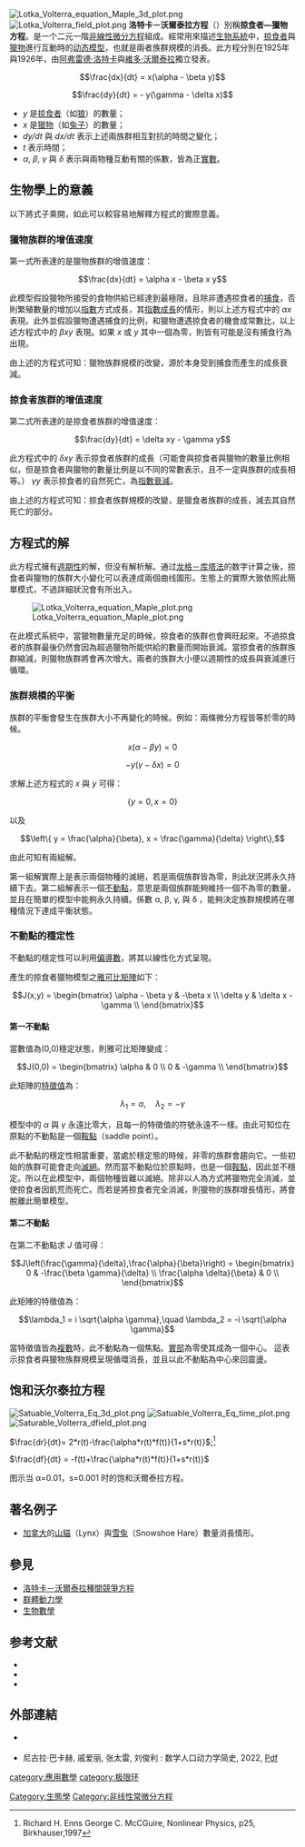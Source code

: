 {{noteTA|G1=Math}}
[[File:Lotka_Volterra_equation_Maple_3d_plot.png|thumb]]
[[File:Lotka_Volterra_field_plot.png|thumb]]
'''洛特卡－沃爾泰拉方程'''（{{lang|en|'''Lotka-Volterra equation'''}}）別稱'''掠食者—獵物方程'''。是一个二元一階[[非線性|非線性]][[微分方程|微分方程]]組成。經常用來描述[[系統生物學|生物系統]]中，[[掠食者|掠食者]]與[[獵物|獵物]]進行互動時的[[动态模型|动态模型]]，也就是兩者族群規模的消長。此方程分別在1925年與1926年，由[[阿弗雷德·洛特卡|阿弗雷德·洛特卡]]與[[維多·沃爾泰拉|維多·沃爾泰拉]]獨立發表。

:<math>\frac{dx}{dt} = x(\alpha - \beta y)</math>

:<math>\frac{dy}{dt} = - y(\gamma - \delta x)</math>

*''y'' 是[[掠食者|掠食者]]（如[[狼|狼]]）的數量；
*''x'' 是[[獵物|獵物]]（如[[兔子|兔子]]）的數量；
*''dy/dt'' 與 ''dx/dt'' 表示上述兩族群相互對抗的時間之變化；
*''t'' 表示時間；
*''α'', ''β'', ''γ'' 與 ''δ'' 表示與兩物種互動有關的係數，皆為正[[實數|實數]]。

==生物學上的意義==

以下將式子乘開，如此可以較容易地解釋方程式的實際意義。

===獵物族群的增值速度===

第一式所表達的是獵物族群的增值速度：

:<math>\frac{dx}{dt} = \alpha x - \beta x y</math>

此模型假設獵物所接受的食物供給已經達到最極限，且除非遭遇掠食者的[[捕食|捕食]]，否則繁殖數量的增加以[[指數|指數]]方式成長，其[[指數成長|指數成長]]的情形，則以上述方程式中的 ''αx'' 表現。此外並假設獵物遭遇捕食的比例，和獵物遭遇掠食者的機會成常數比，以上述方程式中的 ''βxy'' 表現。如果 ''x'' 或 ''y'' 其中一個為零，則皆有可能是沒有捕食行為出現。 

由上述的方程式可知：獵物族群規模的改變，源於本身受到捕食而產生的成長衰減。

===掠食者族群的增值速度===

第二式所表達的是掠食者族群的增值速度：

:<math>\frac{dy}{dt} = \delta xy - \gamma y</math>

此方程式中的 ''δxy'' 表示掠食者族群的成長（可能會與掠食者與獵物的數量比例相似，但是掠食者與獵物的數量比例是以不同的常數表示，且不一定與族群的成長相等。） ''γy'' 表示掠食者的自然死亡，為[[指數衰減|指數衰減]]。 

由上述的方程式可知：掠食者族群規模的改變，是獵食者族群的成長，減去其自然死亡的部分。

==方程式的解==

此方程式擁有[[周期函數|週期性]]的解，但没有解析解。通过[[龙格－库塔法|龙格－库塔法]]的数字计算之後，掠食者與獵物的族群大小變化可以表達成兩個曲线圖形。生態上的實際大致依照此簡單模式，不過詳細狀況會有所出入。

[[File:Lotka_Volterra_equation_Maple_plot.png|thumb]]

在此模式系統中，當獵物數量充足的時候，掠食者的族群也會興旺起來。不過掠食者的族群最後仍然會因為超過獵物所能供給的數量而開始衰減。當掠食者的族群族群縮減，則獵物族群將會再次增大。兩者的族群大小便以週期性的成長與衰減進行循環。

===族群規模的平衡===

族群的平衡會發生在族群大小不再變化的時候。例如：兩條微分方程皆等於零的時候。

:<math>x(\alpha - \beta y) = 0</math>

:<math>-y(\gamma - \delta x) = 0</math>

求解上述方程式的 ''x'' 與 ''y'' 可得：

:<math>\left\{ y = 0 , x = 0 \right\}</math>

以及

:<math>\left\{ y = \frac{\alpha}{\beta}, x = \frac{\gamma}{\delta} \right\},</math>

由此可知有兩組解。

第一組解實際上是表示兩個物種的滅絕，若是兩個族群皆為零，則此狀況將永久持續下去。第二組解表示一個[[不動點|不動點]]，意思是兩個族群能夠維持一個不為零的數量，並且在簡單的模型中能夠永久持續。係數 α, β, γ, 與 δ ，能夠決定族群規模將在哪種情況下達成平衡狀態。

===不動點的穩定性===

不動點的穩定性可以利用[[偏導數|偏導數]]，將其以線性化方式呈現。

產生的掠食者獵物模型之[[雅可比矩陣|雅可比矩陣]]如下：

:<math>J(x,y) = \begin{bmatrix} 
\alpha - \beta y & -\beta x \\
\delta y & \delta x - \gamma \\
\end{bmatrix}</math> 

====第一不動點====

當數值為(0,0)穩定狀態，則雅可比矩陣變成：

:<math>J(0,0) = \begin{bmatrix}
\alpha & 0 \\
0 & -\gamma \\
\end{bmatrix}</math> 

此矩陣的[[特徵值|特徵值]]為： 

:<math>\lambda_1 = \alpha,\quad \lambda_2 = -\gamma</math>

模型中的 ''α'' 與 ''γ'' 永遠比零大，且每一的特徵值的符號永遠不一樣。由此可知位在原點的不動點是一個[[鞍點|鞍點]]（saddle point）。

此不動點的穩定性相當重要，當處於穩定態的時候，非零的族群會趨向它。一些初始的族群可能會走向[[滅絕|滅絕]]。然而當不動點位於原點時，也是一個[[鞍點|鞍點]]，因此並不穩定。所以在此模型中，兩個物種皆難以滅絕。除非以人為方式將獵物完全消滅，並使掠食者因飢荒而死亡。而若是將掠食者完全消滅，則獵物的族群增長情形，將會脫離此簡單模型。

====第二不動點====

在第二不動點求 ''J'' 值可得：

:<math>J\left(\frac{\gamma}{\delta},\frac{\alpha}{\beta}\right) = \begin{bmatrix}
0 & -\frac{\beta \gamma}{\delta} \\
\frac{\alpha \delta}{\beta} & 0 \\
\end{bmatrix}</math>

此矩陣的特徵值為：

:<math>\lambda_1 = i \sqrt{\alpha \gamma},\quad \lambda_2 = -i \sqrt{\alpha \gamma}
</math>

當特徵值皆為[[复数_(数学)|複數]]時，此不動點為一個焦點。[[實部|實部]]為零使其成為一個中心。 這表示掠食者與獵物族群規模呈現循環消長，並且以此不動點為中心來回震盪。

==饱和沃尔泰拉方程==
[[File:Satuable_Volterra_Eq_3d_plot.png|thumb]]
[[File:Satuable_Volterra_Eq_time_plot.png|thumb]]
[[File:Saturable_Volterra_dfield_plot.png|thumb]]

<math>\frac{dr}{dt}= 2*r(t)-\frac{\alpha*r(t)*f(t)}{1+s*r(t)}</math>;<ref>Richard H. Enns George C. McCGuire, Nonlinear Physics, p25, Birkhauser,1997</ref>

<math>\frac{df}{dt} = -f(t)+\frac{\alpha*r(t)*f(t)}{1+s*r(t)}</math>

图示当 α=0.01，s=0.001 时的饱和沃爾泰拉方程。

==著名例子==
*[[加拿大|加拿大]]的[[山貓|山貓]]（Lynx）與[[雪兔|雪兔]]（Snowshoe Hare）數量消長情形。

==參見==
* [[洛特卡－沃爾泰拉種間競爭方程|洛特卡－沃爾泰拉種間競爭方程]]
* [[群體動力學|群體動力學]]
* [[生物數學|生物數學]]

{{极限环}}
{{模型化生态系统}}

==参考文献==
<references/>
<div class="references-small">
* {{lang|en|E. R. Leigh (1968) The ecological role of Volterra's equations, in ''Some Mathematical Problems in Biology'' - a modern discussion using Hudson's Bay Company data on lynx and hares in Canada from 1847 to 1903.}}
* {{lang|en|Understanding Nonlinear Dynamics. Daniel Kaplan and Leon Glass.}}
* {{lang|en|Vito Volterra. Variations and fluctuations of the number of individuals in animal species living together. In ''Animal Ecology''. McGraw-Hill, 1931. Translated from 1928 edition by R. N. Chapman.}}
</div>

==外部連結==
* {{lang|en|[http://www.egwald.com/nonlineardynamics/twodimensionaldynamics.php#predatorpreymodel Lotka-Volterra Predator-Prey Model] by Elmer G. Wiens}} {{en icon}}
* 尼古拉·巴卡赫, 戚爱丽, 张太雷, 刘俊利 : 数学人口动力学简史, 2022, [http://www.ummisco.ird.fr/perso/bacaer/zh.pdf Pdf]

[[Category:生態學|Category:生態學]]
[[category:應用數學|category:應用數學]]
[[Category:非线性常微分方程|Category:非线性常微分方程]]
[[category:极限环|category:极限环]]